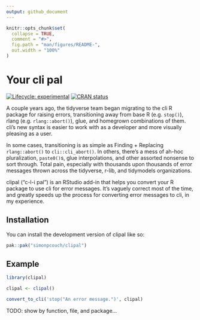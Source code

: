 ```yaml
---
output: github_document
---
```


<!-- README.md is generated from README.Rmd. Please edit that file -->

```r
knitr::opts_chunk$set(
  collapse = TRUE,
  comment = "#>",
  fig.path = "man/figures/README-",
  out.width = "100%"
)
```

# Your cli pal

<!-- badges: start -->
[![Lifecycle: experimental](https://img.shields.io/badge/lifecycle-experimental-orange.svg)](https://lifecycle.r-lib.org/articles/stages.html#experimental)
[![CRAN status](https://www.r-pkg.org/badges/version/clipal)](https://CRAN.R-project.org/package=clipal)
<!-- badges: end -->

A couple years ago, the tidyverse team began migrating to the cli R package for raising errors, transitioning away from base R (e.g. `stop()`), rlang (e.g. `rlang::abort()`), glue, and homegrown combinations of them. cli's new syntax is easier to work with as a developer and more visually pleasing as a user.

In some cases, transitioning is as simple as Finding + Replacing `rlang::abort()` to `cli::cli_abort()`. In others, there's a mess of ah-hoc pluralization, `paste0()`s, glue interpolations, and other assorted nonsense to sort through. Total pain, especially with thousands upon thousands of error messages thrown across the tidyverse, r-lib, and tidymodels organizations.

clipal ("c-l-i pal") is an RStudio add-in that helps you convert your R package to use cli for error messages. It's vaguely correct most of the time, and greatly speeds up the process for converting error messages to cli, in my experience.

## Installation

You can install the development version of clipal like so:

``` r
pak::pak("simonpcouch/clipal")
```

## Example

```r
library(clipal)

clipal <- clipal()

convert_to_cli('stop("An error message.")', clipal)
```

TODO: show by function, file, and package...



